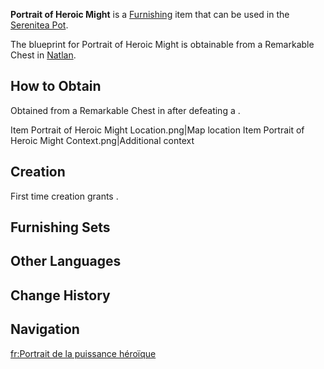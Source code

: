 {{Stub|Location context image}}
{{Furnishing Infobox
|id             = 373483
|image          = Item Portrait of Heroic Might.png
|category       = Landscape
|subcategory    = Ornament
|quality        = 3
|adeptal_energy = 60
|load           = 47
|reduced_load   = 65
|description    = A promotional wooden signboard from the [[Collective of Plenty]], adorned with striking graffiti that radiates boundless might. Such dynamic imagery seems particularly fitting for promoting a sport as passionate and exciting as wrestling.
|mention        = 
|interaction    = 
|blueprint      = [[Remarkable Chest]]
|source1        = 
}}

'''Portrait of Heroic Might''' is a [[Furnishing]] item that can be used in the [[Serenitea Pot]].

The blueprint for Portrait of Heroic Might is obtainable from a Remarkable Chest in [[Natlan]].

==How to Obtain==
Obtained from a Remarkable Chest in {{Location|Ancient Sacred Mountain}} after defeating a {{Enemy|Secret Source Automaton: Hunter-Seeker}}.
<gallery>
Item Portrait of Heroic Might Location.png|Map location
Item Portrait of Heroic Might Context.png|Additional context
</gallery>

==Creation==
First time creation grants {{Item|Trust|24|x=60}}.
{{Recipe
|type = Creation
|time = 14h
|Flammabomb Wood = 8
|sort = Flammabomb Wood
}}

==Furnishing Sets==
{{Craft Usage|type=Furnishing Set}}

==Other Languages==
{{Other Languages
|en       = Portrait of Heroic Might
|zhs      = 「诚勇伟力之绘」
|zhs_rm   = 
|zht      = 「誠勇偉力之繪」
|zht_rm   = 
|zh_tl    = 
|ja       = 「勇ましく屈強な絵画」
|ja_rm    = 
|ja_tl    = 
|ko       = 「열정과 힘이 담긴 그림」
|ko_tl    = 
|es       = Retrato de valor y fuerza
|es_tl    = Portrait of Valor and Strength
|fr       = Portrait de la puissance héroïque
|fr_tl    = Portrait of Heroic Might
|ru       = Портрет героической мощи
|ru_tl    = 
|th       = 
|vi       = Chân Dung Can Đảm Và Sức Mạnh
|vi_tl    = 
|de       = „Gemälde von Aufrichtigkeit, Mut und Kraft“
|de_tl    = 
|id       = "Lukisan Kekuatan dan Keberanian"
|id_tl    = "Painting of Strength and Bravery"
|pt       = Retrato da Coragem e Força
|pt_tl    = 
|tr       = Kahraman Gücünün Tasviri
|tr_tl    = 
|it       = Ritratto della potenza eroica
|it_tl    = 
}}

==Change History==
{{Change History|5.5}}

==Navigation==
{{Furnishing Navbox|exterior}}

[[fr:Portrait de la puissance héroïque]]